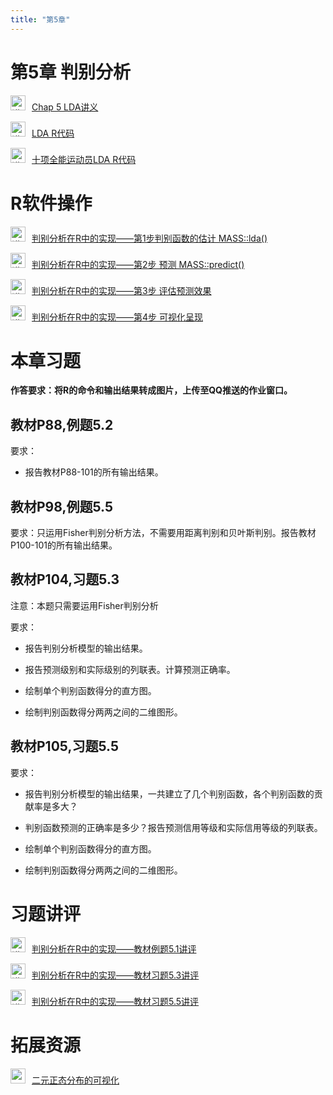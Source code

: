 ```yaml
---
title: "第5章"
---
```


# 第5章 判别分析

<img src="img/teacher.png" alt="讲义" style="width: 24px; height: 24px;margin-right: 10px">[Chap 5  LDA讲义](https://lizongzhang.github.io/mvs25/chap5slide.html){target="_blank"}

<img src="img/code.png" alt="讲义" style="width: 24px; height: 24px;margin-right: 10px">[LDA R代码](https://lizongzhang.github.io/mvs25/ldaR.html){target="_blank"}

<img src="img/code.png" alt="讲义" style="width: 24px; height: 24px;margin-right: 10px">[十项全能运动员LDA R代码](https://lizongzhang.github.io/mvs25/decathlon.html){target="_blank"}

#  R软件操作 
  
<img src="img/video.png" alt="讲义" style="width: 24px; height: 24px;margin-right: 10px">[判别分析在R中的实现——第1步判别函数的估计 MASS::lda()](https://www.bilibili.com/video/BV1Ad4y1B7Qj/){target="_blank"}
      
<img src="img/video.png" alt="讲义" style="width: 24px; height: 24px;margin-right: 10px">[判别分析在R中的实现——第2步 预测 MASS::predict()](https://www.bilibili.com/video/BV1Ee411j7k7/){target="_blank"}
      
<img src="img/video.png" alt="讲义" style="width: 24px; height: 24px;margin-right: 10px">[判别分析在R中的实现——第3步 评估预测效果](https://www.bilibili.com/video/BV1ae4y1z7wB/){target="_blank"}

<img src="img/video.png" alt="讲义" style="width: 24px; height: 24px;margin-right: 10px">[判别分析在R中的实现——第4步 可视化呈现](https://www.bilibili.com/video/BV1YN4y1A7pA/){target="_blank"}

# 本章习题

**作答要求：将R的命令和输出结果转成图片，上传至QQ推送的作业窗口。**

## 教材P88,例题5.2

要求：

  - 报告教材P88-101的所有输出结果。

## 教材P98,例题5.5

要求：只运用Fisher判别分析方法，不需要用距离判别和贝叶斯判别。报告教材P100-101的所有输出结果。

## 教材P104,习题5.3

注意：本题只需要运用Fisher判别分析

要求：

  - 报告判别分析模型的输出结果。

  - 报告预测级别和实际级别的列联表。计算预测正确率。

  - 绘制单个判别函数得分的直方图。

  - 绘制判别函数得分两两之间的二维图形。


## 教材P105,习题5.5

要求：

  - 报告判别分析模型的输出结果，一共建立了几个判别函数，各个判别函数的贡献率是多大？

  - 判别函数预测的正确率是多少？报告预测信用等级和实际信用等级的列联表。

  - 绘制单个判别函数得分的直方图。

  - 绘制判别函数得分两两之间的二维图形。

# 习题讲评
      
<img src="img/video.png" alt="讲义" style="width: 24px; height: 24px;margin-right: 10px">[判别分析在R中的实现——教材例题5.1讲评](https://www.bilibili.com/video/BV1Sd4y1v728/){target="_blank"}
      
<img src="img/video.png" alt="讲义" style="width: 24px; height: 24px;margin-right: 10px">[判别分析在R中的实现——教材习题5.3讲评](https://www.bilibili.com/video/BV1R14y187xf/){target="_blank"}      
      
<img src="img/video.png" alt="讲义" style="width: 24px; height: 24px;margin-right: 10px">[判别分析在R中的实现——教材习题5.5讲评](https://www.bilibili.com/video/BV1PG411E7FZ/){target="_blank"}

# 拓展资源


<img src="img/link.png" style="width: 24px; height: 24px;margin-right: 10px">[二元正态分布的可视化](https://englishessential-pmf-pdfmultivariate-normal-interactiv-q1rxuf.streamlit.app/){target="_blank"}

